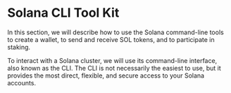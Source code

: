 # Solana CLI Tool Kit

In this section, we will describe how to use the Solana command-line tools to create a wallet, to send and receive SOL tokens, and to participate in staking.

To interact with a Solana cluster, we will use its command-line interface, also known as the CLI. The CLI is not necessarily the easiest to use, but it provides the most direct, flexible, and secure access to your Solana accounts.
